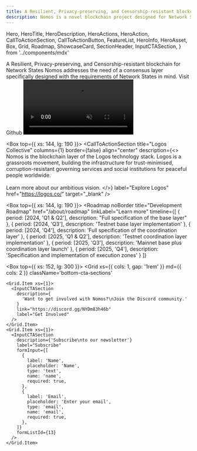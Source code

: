 ```yaml
---
title: A Resilient, Privacy-preserving, and Censorship-resistant blockchain for Network States
description: Nomos is a novel blockchain project designed for Network States.
---
```


  Hero,
  HeroTitle,
  HeroDescription,
  HeroActions,
  HeroAction,
  CallToActionSection,
  CallToActionButton,
  FeatureList,
  HeroInfo,
  HeroAsset,
  Box,
  Grid,
  Roadmap,
  ShowcaseCard,
  SectionHeader,
  InputCTASection,
} from '../components/mdx'


<Hero size="large" verticalAlign="center">
  <HeroInfo hideScrollToBottom>
    <HeroTitle uppercase={false}>
      A Resilient, Privacy-preserving, and Censorship-resistant blockchain for Network States
    </HeroTitle>
    <HeroDescription>
      Nomos addresses the need of a consensus layer specifically designed with the requirements of Network States in mind.
    </HeroDescription>
    <HeroActions>
      <HeroAction href="https://github.com/logos-co/nomos-node" target="_blank">
        Visit Github
      </HeroAction>
    </HeroActions>
  </HeroInfo>
  <HeroAsset>
    <video autoPlay loop muted autoPlay playsInline>
       <source src="/hero/hero-video.mov" type='video/mp4; codecs="hvc1"' />
       <source src="/hero/hero-video.webm" type="video/webm" />
    </video>
  </HeroAsset>
</Hero>

<Box>
  <SectionHeader noBorder title="Core values">
  </SectionHeader>
  <Box top={{ xs: 64 }}>
    <Grid
      xs={{ cols: 2, wrap: true, gap: '1.5rem 1em' }}
      lg={{ cols: 4, gap: '1rem' }}
    >
      <Grid.Item>
        <ShowcaseCard
          index={1}
          name="Resiliency"
          description="A resilient network protects its most valuable nodes by making the nodes with high concentration of stake indistinguishable from the rest - cleverly concealing their outsized contribution among the set of all nodes."
          borderStyle="none"
        />
      </Grid.Item>
      <Grid.Item>
        <ShowcaseCard
          index={2}
          name="Censorship resistant"
          description="Nomos provides the foundation for protocols that adhere to the principles of plausible deniability, allowing nodes to contribute to the system without making political or preferential choices - by making transactions invisible."
          borderStyle="none"
        />
      </Grid.Item>
      <Grid.Item>
        <ShowcaseCard
          index={3}
          name="Sovereignty"
          description="Infrastructure for digital communities must provide the right environment for new ideas to flourish. Sovereignty, at its core, is the ability for communities to define their own rules."
          borderStyle="none"
        />
      </Grid.Item>
      <Grid.Item>
        <ShowcaseCard
          index={4}
          name="Interconnected"
          description='While Nomos prioritizes sovereignty, it also values heavily the interconnection of communities. Careful balancing of these two forces is essential for the success of every single collective.'
          borderStyle="none"
        />
      </Grid.Item>
    </Grid>
  </Box>
</Box>


<Box top={{ xs: 144, lg: 190 }}>
  <CallToActionSection
    title="Logos Collective"
    columns={1}
    border={false}
    align="center"
    description={<>
        Nomos is the blockchain layer of the Logos technology stack. Logos is a grassroots movement, building the infrastructure for trust-minimised, corruption-resistant governing services and social institutions for peaceful people worldwide.
        <br /><br />
        Learn more about our ambitious vision.
      </>}
    label="Explore Logos"
    href="https://logos.co/"
    target="_blank"
  />
</Box>

<Box top={{ xs: 144, lg: 190 }}>
  <Roadmap 
    noBorder
    title="Development Roadmap"
    href="/about/roadmap"
    linkLabel="Learn more"
    timeline={[
      {
        period: [2024, 'Q1 & Q2'],
        description: "Full specification of the base layer"
      },
      {
        period: [2024, 'Q3'],
        description: 'Testnet base layer implementation'
      },
      {
        period: [2024, 'Q4'],
        description: 'Full specification of the coordination layer'
      },
      {
        period: [2025, 'Q1 & Q2'],
        description: 'Testnet coordination layer implementation'
      },
      {
        period: [2025, 'Q3'],
        description: 'Mainnet base plus coordination layer launch'
      },
      {
        period: [2025, 'Q4'],
        description: 'Specification and implementation of execution zones'
      }
    ]}
  >
  </Roadmap>
</Box>

<Box top={{ xs: 152, lg: 300 }}>
  <Grid
    xs={{ cols: 1, gap: '1rem' }}
    md={{ cols: 2 }}
    className='bottom-cta-sections'
  >
    <Grid.Item xs={1}>
      <InputCTASection
        description={
          'Want to get involved with Nomos?\nJoin the Discord community.'
        }
        link="https://discord.gg/NYDm83h46b"
        label="Get Involved"
      />
    </Grid.Item>
    <Grid.Item xs={1}>
      <InputCTASection
        description={'Subscribe\nto our newsletter'}
        label="Subscribe"
        formInput={[
          {
            label: 'Name',
            placeholder: 'Name',
            type: 'text',
            name: 'name',
            required: true,
          },
          {
            label: 'Email',
            placeholder: 'Enter your email',
            type: 'email',
            name: 'email',
            required: true,
          },
        ]}
        formListId={13}
      />
    </Grid.Item>
  </Grid>
</Box>

